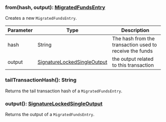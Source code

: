 

### from(hash, output): [MigratedFundsEntry](#migratedfundsentry)

Creates a new `MigratedFundsEntry`.

| Parameter       | Type |  Description |
| --------------- | -------- | -------- |
| hash | String |  The hash from the transaction used to receive the funds |
| output | [SignatureLockedSingleOutput](#signaturelockedsingleoutput) |  the output related to this transaction |

### tailTransactionHash(): String

Returns the tail transaction hash of a `MigratedFundsEntry`.

### output(): [SignatureLockedSingleOutput](#signaturelockedsingleoutput)

Returns the output of a `MigratedFundsEntry`.
